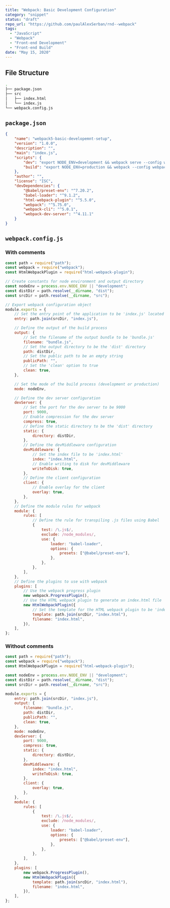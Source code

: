 ```yaml
---
title: "Webpack: Basic Development Configuration"
category: "snippet"
status: "draft"
repo_url: "https://github.com/paulAlexSerban/rnd--webpack"
tags:
  - "JavaScript"
  - "Webpack"
  - "Front-end Development"
  - "Front-end Build"
date: "May 15, 2020"
---
```


## File Structure

```bash
.
├── package.json
├── src
│   ├── index.html
│   └── index.js
└── webpack.config.js

```

## `package.json`

```json
{
	"name": "webpack5-basic-developemnt-setup",
	"version": "1.0.0",
	"description": "",
	"main": "index.js",
	"scripts": {
		"dev": "export NODE_ENV=development && webpack serve --config webpack.config.js --hot",
		"build": "export NODE_ENV=production && webpack --config webpack.config.js"
	},
	"author": "",
	"license": "ISC",
	"devDependencies": {
		"@babel/preset-env": "^7.20.2",
		"babel-loader": "^9.1.2",
		"html-webpack-plugin": "^5.5.0",
		"webpack": "^5.75.0",
		"webpack-cli": "^5.0.1",
		"webpack-dev-server": "^4.11.1"
	}
}
```

## `webpack.config.js`


### With comments
```javascript
const path = require("path");
const webpack = require("webpack");
const HtmlWebpackPlugin = require("html-webpack-plugin");

// Create constants for node environment and output directory
const nodeEnv = process.env.NODE_ENV || "development";
const distDir = path.resolve(__dirname, "dist");
const srcDir = path.resolve(__dirname, "src");

// Export webpack configuration object
module.exports = {
	// Set the entry point of the application to be 'index.js' located in the 'src' directory
	entry: path.join(srcDir, "index.js"),

	// Define the output of the build process
	output: {
		// Set the filename of the output bundle to be 'bundle.js'
		filename: "bundle.js",
		// Set the output directory to be the 'dist' directory
		path: distDir,
		// Set the public path to be an empty string
		publicPath: "",
		// Set the 'clean' option to true
		clean: true,
	},

	// Set the mode of the build process (development or production)
	mode: nodeEnv,

	// Define the dev server configuration
	devServer: {
		// Set the port for the dev server to be 9000
		port: 9000,
		// Enable compression for the dev server
		compress: true,
		// Define the static directory to be the 'dist' directory
		static: {
			directory: distDir,
		},
		// Define the devMiddleware configuration
		devMiddleware: {
			// Set the index file to be 'index.html'
			index: "index.html",
			// Enable writing to disk for devMiddleware
			writeToDisk: true,
		},
		// Define the client configuration
		client: {
			// Enable overlay for the client
			overlay: true,
		},
	},
	// Define the module rules for webpack
	module: {
		rules: [
			// Define the rule for transpiling .js files using Babel
			{
				test: /\.js$/,
				exclude: /node_modules/,
				use: {
					loader: "babel-loader",
					options: {
						presets: ["@babel/preset-env"],
					},
				},
			},
		],
	},
	// Define the plugins to use with webpack
	plugins: [
		// Use the webpack progress plugin
		new webpack.ProgressPlugin(),
		// Use the HTML webpack plugin to generate an index.html file
		new HtmlWebpackPlugin({
			// Set the template for the HTML webpack plugin to be 'index.html' located in the 'src' directory
			template: path.join(srcDir, "index.html"),
			filename: "index.html",
		}),
	],
};

```

### Without comments

```javascript
const path = require("path");
const webpack = require("webpack");
const HtmlWebpackPlugin = require("html-webpack-plugin");

const nodeEnv = process.env.NODE_ENV || "development";
const distDir = path.resolve(__dirname, "dist");
const srcDir = path.resolve(__dirname, "src");

module.exports = {
	entry: path.join(srcDir, "index.js"),
	output: {
		filename: "bundle.js",
		path: distDir,
		publicPath: "",
		clean: true,
	},
	mode: nodeEnv,
	devServer: {
		port: 9000,
		compress: true,
		static: {
			directory: distDir,
		},
		devMiddleware: {
			index: "index.html",
			writeToDisk: true,
		},
		client: {
			overlay: true,
		},
	},
	module: {
		rules: [
			{
				test: /\.js$/,
				exclude: /node_modules/,
				use: {
					loader: "babel-loader",
					options: {
						presets: ["@babel/preset-env"],
					},
				},
			},
		],
	},
	plugins: [
		new webpack.ProgressPlugin(),
		new HtmlWebpackPlugin({
			template: path.join(srcDir, "index.html"),
			filename: "index.html",
		}),
	],
};

```